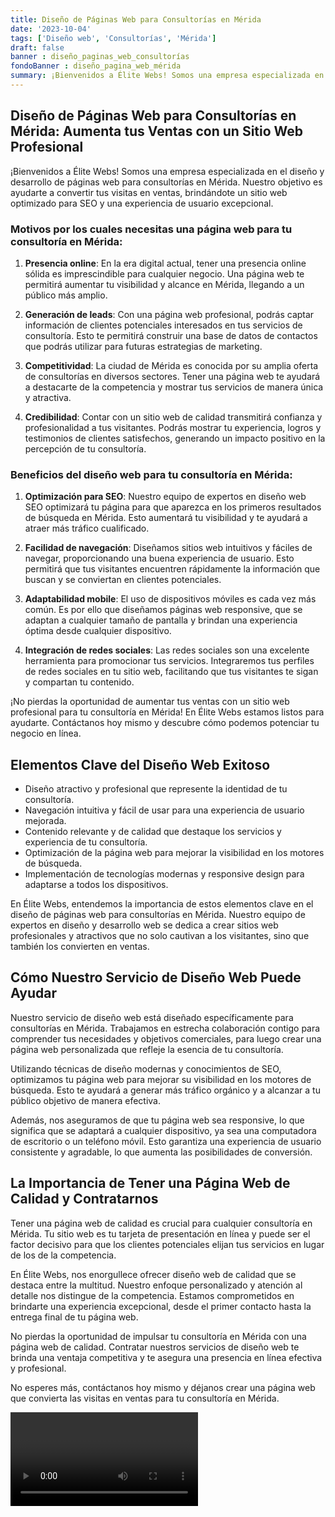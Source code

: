 ```yaml
---
title: Diseño de Páginas Web para Consultorías en Mérida
date: '2023-10-04'
tags: ['Diseño web', 'Consultorías', 'Mérida']
draft: false
banner : diseño_paginas_web_consultorías
fondoBanner : diseño_pagina_web_mérida
summary: ¡Bienvenidos a Élite Webs! Somos una empresa especializada en el diseño y desarrollo de páginas web para consultorías en Mérida. Nuestro objetivo es ayudarte a convertir tus visitas en ventas, brindándote un sitio web optimizado para SEO y una experiencia de usuario excepcional.
---
```


## Diseño de Páginas Web para Consultorías en Mérida: Aumenta tus Ventas con un Sitio Web Profesional

¡Bienvenidos a Élite Webs! Somos una empresa especializada en el diseño y desarrollo de páginas web para consultorías en Mérida. Nuestro objetivo es ayudarte a convertir tus visitas en ventas, brindándote un sitio web optimizado para SEO y una experiencia de usuario excepcional.

### Motivos por los cuales necesitas una página web para tu consultoría en Mérida:

1. **Presencia online**: En la era digital actual, tener una presencia online sólida es imprescindible para cualquier negocio. Una página web te permitirá aumentar tu visibilidad y alcance en Mérida, llegando a un público más amplio.

2. **Generación de leads**: Con una página web profesional, podrás captar información de clientes potenciales interesados en tus servicios de consultoría. Esto te permitirá construir una base de datos de contactos que podrás utilizar para futuras estrategias de marketing.

3. **Competitividad**: La ciudad de Mérida es conocida por su amplia oferta de consultorías en diversos sectores. Tener una página web te ayudará a destacarte de la competencia y mostrar tus servicios de manera única y atractiva.

4. **Credibilidad**: Contar con un sitio web de calidad transmitirá confianza y profesionalidad a tus visitantes. Podrás mostrar tu experiencia, logros y testimonios de clientes satisfechos, generando un impacto positivo en la percepción de tu consultoría.

### Beneficios del diseño web para tu consultoría en Mérida:

1. **Optimización para SEO**: Nuestro equipo de expertos en diseño web SEO optimizará tu página para que aparezca en los primeros resultados de búsqueda en Mérida. Esto aumentará tu visibilidad y te ayudará a atraer más tráfico cualificado.

2. **Facilidad de navegación**: Diseñamos sitios web intuitivos y fáciles de navegar, proporcionando una buena experiencia de usuario. Esto permitirá que tus visitantes encuentren rápidamente la información que buscan y se conviertan en clientes potenciales.

3. **Adaptabilidad mobile**: El uso de dispositivos móviles es cada vez más común. Es por ello que diseñamos páginas web responsive, que se adaptan a cualquier tamaño de pantalla y brindan una experiencia óptima desde cualquier dispositivo.

4. **Integración de redes sociales**: Las redes sociales son una excelente herramienta para promocionar tus servicios. Integraremos tus perfiles de redes sociales en tu sitio web, facilitando que tus visitantes te sigan y compartan tu contenido.

¡No pierdas la oportunidad de aumentar tus ventas con un sitio web profesional para tu consultoría en Mérida! En Élite Webs estamos listos para ayudarte. Contáctanos hoy mismo y descubre cómo podemos potenciar tu negocio en línea.

<GifSeo />

<Cta />

## Elementos Clave del Diseño Web Exitoso

- Diseño atractivo y profesional que represente la identidad de tu consultoría.
- Navegación intuitiva y fácil de usar para una experiencia de usuario mejorada.
- Contenido relevante y de calidad que destaque los servicios y experiencia de tu consultoría.
- Optimización de la página web para mejorar la visibilidad en los motores de búsqueda.
- Implementación de tecnologías modernas y responsive design para adaptarse a todos los dispositivos.

En Élite Webs, entendemos la importancia de estos elementos clave en el diseño de páginas web para consultorías en Mérida. Nuestro equipo de expertos en diseño y desarrollo web se dedica a crear sitios web profesionales y atractivos que no solo cautivan a los visitantes, sino que también los convierten en ventas.

## Cómo Nuestro Servicio de Diseño Web Puede Ayudar

Nuestro servicio de diseño web está diseñado específicamente para consultorías en Mérida. Trabajamos en estrecha colaboración contigo para comprender tus necesidades y objetivos comerciales, para luego crear una página web personalizada que refleje la esencia de tu consultoría.

Utilizando técnicas de diseño modernas y conocimientos de SEO, optimizamos tu página web para mejorar su visibilidad en los motores de búsqueda. Esto te ayudará a generar más tráfico orgánico y a alcanzar a tu público objetivo de manera efectiva.

Además, nos aseguramos de que tu página web sea responsive, lo que significa que se adaptará a cualquier dispositivo, ya sea una computadora de escritorio o un teléfono móvil. Esto garantiza una experiencia de usuario consistente y agradable, lo que aumenta las posibilidades de conversión.

## La Importancia de Tener una Página Web de Calidad y Contratarnos

Tener una página web de calidad es crucial para cualquier consultoría en Mérida. Tu sitio web es tu tarjeta de presentación en línea y puede ser el factor decisivo para que los clientes potenciales elijan tus servicios en lugar de los de la competencia.

En Élite Webs, nos enorgullece ofrecer diseño web de calidad que se destaca entre la multitud. Nuestro enfoque personalizado y atención al detalle nos distingue de la competencia. Estamos comprometidos en brindarte una experiencia excepcional, desde el primer contacto hasta la entrega final de tu página web.

No pierdas la oportunidad de impulsar tu consultoría en Mérida con una página web de calidad. Contratar nuestros servicios de diseño web te brinda una ventaja competitiva y te asegura una presencia en línea efectiva y profesional.

No esperes más, contáctanos hoy mismo y déjanos crear una página web que convierta las visitas en ventas para tu consultoría en Mérida.

<Video />

<CtaBot job='Consultorías' city='Mérida'/>

<Gmaps query='Mérida+españa+maps' />